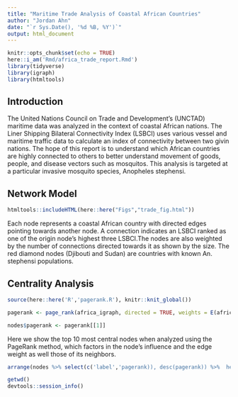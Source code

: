 ```yaml
---
title: "Maritime Trade Analysis of Coastal African Countries"
author: "Jordan Ahn"
date: "`r Sys.Date(), '%d %B, %Y')`"
output: html_document
---
```


```r
knitr::opts_chunk$set(echo = TRUE)
here::i_am('Rmd/africa_trade_report.Rmd')
library(tidyverse)
library(igraph)
library(htmltools)
```

## Introduction

The United Nations Council on Trade and Development's (UNCTAD) maritime data was analyzed in the context of coastal African nations. The Liner Shipping Bilateral Connectivity Index (LSBCI) uses various vessel and maritime traffic data to calculate an index of connectivity between two givin nations. The hope of this report is to understand which African countries are highly connected to others to better understand movement of goods, people, and disease vectors such as mosquitos. This analysis is targeted at a particular invasive mosquito species, Anopheles stephensi.

## Network Model

```r
htmltools::includeHTML(here::here("Figs","trade_fig.html"))
```
Each node represents a coastal African country with directed edges pointing towards another node. A connection indicates an LSBCI ranked as one of the origin node’s highest three LSBCI.The nodes are also weighted by the number of connections directed towards it as shown by the size. The red diamond nodes (Djibouti and Sudan) are countries with known An. stephensi populations. 


## Centrality Analysis

```r
source(here::here('R','pagerank.R'), knitr::knit_global())

pagerank <- page_rank(africa_igraph, directed = TRUE, weights = E(africa_igraph)$weight)

nodes$pagerank <- pagerank[[1]]

```

Here we show the top 10 most central nodes when analyzed using the PageRank method, which factors in the node's influence and the edge weight as well those of its neighbors.


```r
arrange(nodes %>% select(c('label','pagerank)), desc(pagerank)) %>%  head(10)

```



```r
getwd()
devtools::session_info()
```
